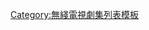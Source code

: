 {{Navbox
|name = MyTV SUPER無綫電視劇集列表
|title = [[MyTV SUPER無綫電視劇集列表|myTV SUPER首播電視劇集列表]]
|state = collapsed
|listclass = hlist
|group1 = 已播
|list1 = 
* [[愛情來的時候2]]
* [[性在有情]]
* [[巾幗梟雄之諜血長天]]
* [[无间道 (网络剧)|無間道]]<sup>＊</sup>
* [[鄰舍（微電影）|鄰舍]]<sup>＊</sup>
* [[擇星之夢]]<sup>＊</sup>
* [[愛你·痛你]]<sup>＊</sup>
* [[Cycle]]<sup>＊</sup>
* [[初戀·限量發售]]<sup>＊</sup>
* [[尾行(微電影）|尾行]]<sup>＊</sup>
* [[這是我心裏最柔軟的地方]]<sup>＊</sup>
* [[更大的監獄]]<sup>＊</sup>
* [[Dummy]]<sup>＊</sup>
* [[耀眼噪音]]<sup>＊</sup>
* [[屍暴]]<sup>＊</sup>
* [[飛虎之潛行極戰]]
* [[冒險王衛斯理]]<sup>＊</sup>
* [[燕雲台]]<sup>＊</sup>
* [[使徒行者3]]
* [[踩過界II]]
* [[大步走]]
* [[非凡三俠]]<sup>＊</sup>
* [[堅離地愛堅離地]]
* [[陀槍師姐2021]]
* [[愛美麗狂想曲]]
* [[欺詐劇團]]
* [[智能愛人]]
* [[一笑渡凡間]]
* [[刑偵日記]]
* [[食腦喪Ｂ]]
* [[星空下的仁醫|-{星空下的仁醫}-]]
* [[凶宅清潔師]]
* [[異搜店]]
* [[金宵大廈2]]
* [[OPM (無綫電視劇)|OPM]]
|group2 = 現播
|list2 = 
|group3 = 待播
|list3 = 
* [[白色強人II]]
|group4 = 拍攝中
|list4 = 
|group5 = 籌備中
|list5 = 
|below = 註：＊為外購劇
}}<noinclude>[[Category:無綫電視劇集列表模板]]